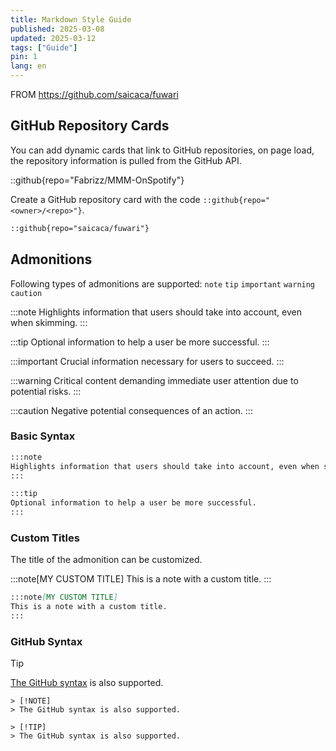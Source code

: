 ```yaml
---
title: Markdown Style Guide
published: 2025-03-08
updated: 2025-03-12
tags: ["Guide"]
pin: 1
lang: en
---
```


FROM https://github.com/saicaca/fuwari

## GitHub Repository Cards
You can add dynamic cards that link to GitHub repositories, on page load, the repository information is pulled from the GitHub API.

::github{repo="Fabrizz/MMM-OnSpotify"}

Create a GitHub repository card with the code `::github{repo="<owner>/<repo>"}`.

```markdown
::github{repo="saicaca/fuwari"}
```

## Admonitions

Following types of admonitions are supported: `note` `tip` `important` `warning` `caution`

:::note
Highlights information that users should take into account, even when skimming.
:::

:::tip
Optional information to help a user be more successful.
:::

:::important
Crucial information necessary for users to succeed.
:::

:::warning
Critical content demanding immediate user attention due to potential risks.
:::

:::caution
Negative potential consequences of an action.
:::

### Basic Syntax

```markdown
:::note
Highlights information that users should take into account, even when skimming.
:::

:::tip
Optional information to help a user be more successful.
:::
```

### Custom Titles

The title of the admonition can be customized.

:::note[MY CUSTOM TITLE]
This is a note with a custom title.
:::

```markdown
:::note[MY CUSTOM TITLE]
This is a note with a custom title.
:::
```

### GitHub Syntax

> [!TIP]
> [The GitHub syntax](https://github.com/orgs/community/discussions/16925) is also supported.

```
> [!NOTE]
> The GitHub syntax is also supported.

> [!TIP]
> The GitHub syntax is also supported.
```
